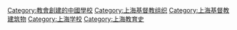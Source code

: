 [[Category:教會創建的中國學校|Category:教會創建的中國學校]]
[[Category:上海基督教组织|Category:上海基督教组织]]
[[Category:上海基督教建筑物|Category:上海基督教建筑物]]
[[Category:上海学校|Category:上海学校]]
[[Category:上海教育史|Category:上海教育史]]